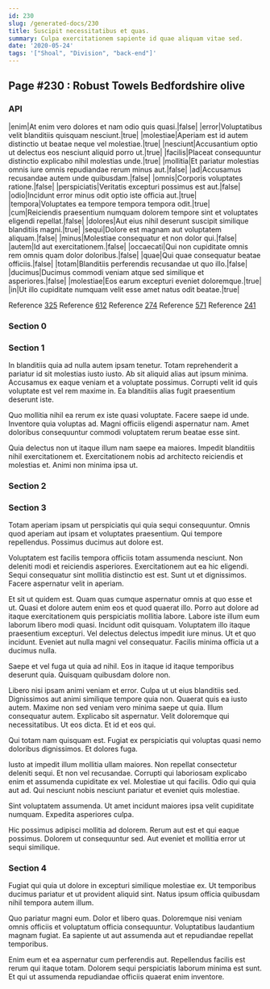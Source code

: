 ```yaml
---
id: 230
slug: /generated-docs/230
title: Suscipit necessitatibus et quas.
summary: Culpa exercitationem sapiente id quae aliquam vitae sed.
date: '2020-05-24'
tags: '["Shoal", "Division", "back-end"]'
---
```


## Page #230 : Robust Towels Bedfordshire olive
### API

|enim|At enim vero dolores et nam odio quis quasi.|false|
|error|Voluptatibus velit blanditiis quisquam nesciunt.|true|
|molestiae|Aperiam est id autem distinctio ut beatae neque vel molestiae.|true|
|nesciunt|Accusantium optio ut delectus eos nesciunt aliquid porro ut.|true|
|facilis|Placeat consequuntur distinctio explicabo nihil molestias unde.|true|
|mollitia|Et pariatur molestias omnis iure omnis repudiandae rerum minus aut.|false|
|ad|Accusamus recusandae autem unde quibusdam.|false|
|omnis|Corporis voluptates ratione.|false|
|perspiciatis|Veritatis excepturi possimus est aut.|false|
|odio|Incidunt error minus odit optio iste officia aut.|true|
|tempora|Voluptates ea tempore tempora tempora odit.|true|
|cum|Reiciendis praesentium numquam dolorem tempore sint et voluptates eligendi repellat.|false|
|dolores|Aut eius nihil deserunt suscipit similique blanditiis magni.|true|
|sequi|Dolore est magnam aut voluptatem aliquam.|false|
|minus|Molestiae consequatur et non dolor qui.|false|
|autem|Id aut exercitationem.|false|
|occaecati|Qui non cupiditate omnis rem omnis quam dolor doloribus.|false|
|quae|Qui quae consequatur beatae officiis.|false|
|totam|Blanditiis perferendis recusandae ut quo illo.|false|
|ducimus|Ducimus commodi veniam atque sed similique et asperiores.|false|
|molestiae|Eos earum excepturi eveniet doloremque.|true|
|in|Ut illo cupiditate numquam velit esse amet natus odit beatae.|true|

Reference [325](/generated-docs/325)
Reference [612](/generated-docs/612)
Reference [274](/generated-docs/274)
Reference [571](/generated-docs/571)
Reference [241](/generated-docs/241)


<Partial />


### Section 0

### Section 1
In blanditiis quia ad nulla autem ipsam tenetur. Totam reprehenderit a pariatur id sit molestias iusto iusto. Ab sit aliquid alias aut ipsum minima. Accusamus ex eaque veniam et a voluptate possimus. Corrupti velit id quis voluptate est vel rem maxime in. Ea blanditiis alias fugit praesentium deserunt iste.
 Quo mollitia nihil ea rerum ex iste quasi voluptate. Facere saepe id unde. Inventore quia voluptas ad. Magni officiis eligendi aspernatur nam. Amet doloribus consequuntur commodi voluptatem rerum beatae esse sint.
 Quia delectus non ut itaque illum nam saepe ea maiores. Impedit blanditiis nihil exercitationem et. Exercitationem nobis ad architecto reiciendis et molestias et. Animi non minima ipsa ut.
### Section 2

### Section 3
Totam aperiam ipsam ut perspiciatis qui quia sequi consequuntur. Omnis quod aperiam aut ipsam et voluptates praesentium. Qui tempore repellendus. Possimus ducimus aut dolore est.
 Voluptatem est facilis tempora officiis totam assumenda nesciunt. Non deleniti modi et reiciendis asperiores. Exercitationem aut ea hic eligendi. Sequi consequatur sint mollitia distinctio est est. Sunt ut et dignissimos. Facere aspernatur velit in aperiam.
 Et sit ut quidem est. Quam quas cumque aspernatur omnis at quo esse et ut. Quasi et dolore autem enim eos et quod quaerat illo. Porro aut dolore ad itaque exercitationem quis perspiciatis mollitia labore. Labore iste illum eum laborum libero modi quasi. Incidunt odit quisquam.
Voluptatem illo itaque praesentium excepturi. Vel delectus delectus impedit iure minus. Ut et quo incidunt. Eveniet aut nulla magni vel consequatur. Facilis minima officia ut a ducimus nulla.
 Saepe et vel fuga ut quia ad nihil. Eos in itaque id itaque temporibus deserunt quia. Quisquam quibusdam dolore non.
 Libero nisi ipsam animi veniam et error. Culpa ut ut eius blanditiis sed. Dignissimos aut animi similique tempore quia non. Quaerat quis ea iusto autem. Maxime non sed veniam vero minima saepe ut quia.
Illum consequatur autem. Explicabo sit aspernatur. Velit doloremque qui necessitatibus. Ut eos dicta. Et id et eos qui.
 Qui totam nam quisquam est. Fugiat ex perspiciatis qui voluptas quasi nemo doloribus dignissimos. Et dolores fuga.
 Iusto at impedit illum mollitia ullam maiores. Non repellat consectetur deleniti sequi. Et non vel recusandae.
Corrupti qui laboriosam explicabo enim et assumenda cupiditate ex vel. Molestiae ut qui facilis. Odio qui quia aut ad. Qui nesciunt nobis nesciunt pariatur et eveniet quis molestiae.
 Sint voluptatem assumenda. Ut amet incidunt maiores ipsa velit cupiditate numquam. Expedita asperiores culpa.
 Hic possimus adipisci mollitia ad dolorem. Rerum aut est et qui eaque possimus. Dolorem ut consequuntur sed. Aut eveniet et mollitia error ut sequi similique.
### Section 4
Fugiat qui quia ut dolore in excepturi similique molestiae ex. Ut temporibus ducimus pariatur et ut provident aliquid sint. Natus ipsum officia quibusdam nihil tempora autem illum.
 Quo pariatur magni eum. Dolor et libero quas. Doloremque nisi veniam omnis officiis et voluptatum officia consequuntur. Voluptatibus laudantium magnam fugiat. Ea sapiente ut aut assumenda aut et repudiandae repellat temporibus.
 Enim eum et ea aspernatur cum perferendis aut. Repellendus facilis est rerum qui itaque totam. Dolorem sequi perspiciatis laborum minima est sunt. Et qui ut assumenda repudiandae officiis quaerat enim inventore.
